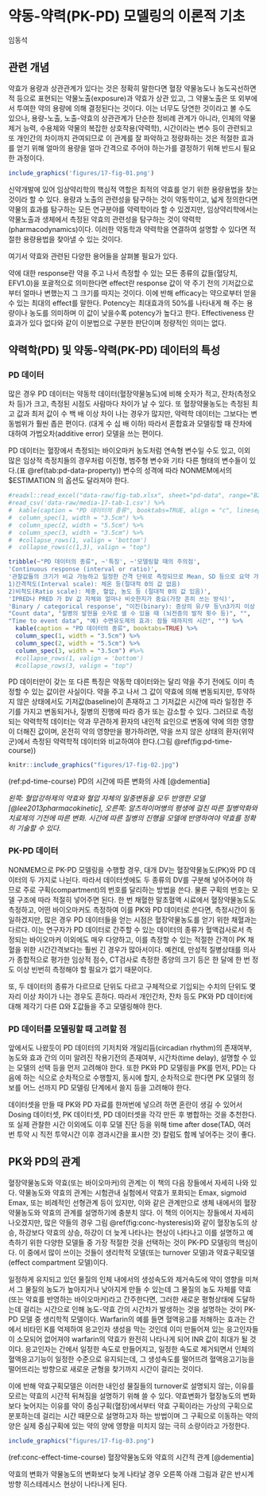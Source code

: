 # 약동-약력(PK-PD) 모델링의 이론적 기초 {#basic-pkpd}

임동석

## 관련 개념

약효가 용량과 상관관계가 있다는 것은 정확히 말한다면 혈장 약물농도나 농도곡선하면적 등으로 표현되는 약물노출(exposure)과 약효가 상관 있고, 그 약물노출은 또 외부에서 투여한 약의 용량에 의해 결정된다는 것이다. 이는 너무도 당연한 것이라고 볼 수도 있으나, 용량-노출, 노출-약효의 상관관계가 단순한 정비례 관계가 아니라, 인체의 약물제거 능력, 수용체와 약물의 복잡한 상호작용(약력학), 시간이라는 변수 등이 관련되고 또 개인간의 차이까지 관여되므로 이 관계를 잘 파악하고 정량화하는 것은 적절한 효과를 얻기 위해 얼마의 용량을 얼마 간격으로 주어야 하는가를 결정하기 위해 반드시 필요한 과정이다.

```r
include_graphics('figures/17-fig-01.png')
```

신약개발에 있어 임상약리학의 핵심적 역할은 최적의 약효를 얻기 위한 용량용법을 찾는 것이라 할 수 있다. 용량과 노출의 관련성을 탐구하는 것이 약동학이고, 넓게 정의한다면 약물의 효과를 탐구하는 모든 연구분야를 약력학이라 할 수 있겠지만, 임상약리학에서는 약물노출과 생체에서 측정된 약효의 관련성을 탐구하는 것이 약력학(pharmacodynamics)이다. 이러한 약동학과 약력학을 연결하여 설명할 수 있다면 적절한 용량용법을 찾아낼 수 있는 것이다.

여기서 약효와 관련된 다양한 용어들을 살펴볼 필요가 있다.

약에 대한 response란 약을 주고 나서 측정할 수 있는 모든 종류의 값들(혈당치, EFV1.0)을 포괄적으로 의미한다면 effect란 response 값이 약 주기 전의 기저값으로부터 얼마나 변했는지 그 크기를 따지는 것이다. 이에 반해 efficacy는 약으로부터 얻을 수 있는 최대의 effect를 말한다. Potency는 최대효과의 50%를 나타내게 해 주는 용량이나 농도를 의미하며 이 값이 낮을수록 potency가 높다고 한다. Effectiveness 란 효과가 있다 없다와 같이 이분법으로 구분한 판단이며 정량적인 의미는 없다.

## 약력학(PD) 및 약동-약력(PK-PD) 데이터의 특성

### PD 데이터

많은 경우 PD 데이터는 약동학 데이터(혈장약물농도)에 비해 숫자가 적고, 잔차(측정오차 등)가 크고, 측정된 시점도 사람마다 차이가 날 수 있다. 또 혈장약물농도는 측정된 최고 값과 최저 값이 수 백 배 이상 차이 나는 경우가 많지만, 약력학 데이터는 그보다는 변동범위가 훨씬 좁은 편이다. (대게 수 십 배 이하) 따라서 혼합효과 모델링할 때 잔차에 대하여 가법오차(additive error) 모델을 쓰는 편이다.\index{가법오차 / additive error}\index{additive error / 가법오차}\index{잔차 / residual error}\index{residual error / 잔차}

PD 데이터는 혈장에서 측정되는 바이오마커 농도처럼 연속형 변수일 수도 있고, 이외 많은 임상적 측정치들의 경우처럼 이진형, 범주형 변수와 기타 다른 형태의 변수들이 있다.(표 \@ref(tab:pd-data-property)) 변수의 성격에 따라 NONMEM에서의 $ESTIMATION 의 옵션도 달라져야 한다.


```r
#readxl::read_excel("data-raw/fig-tab.xlsx", sheet="pd-data", range="B2:D13") %>% 
#read_csv('data-raw/media-17-tab-1.csv') %>% 
#  kable(caption = "PD 데이터의 종류", booktabs=TRUE, align = "c", linesep = "") #%>% 
#  column_spec(1, width = "3.5cm") %>% 
#  column_spec(2, width = "5.5cm") %>% 
#  column_spec(3, width = "3.5cm") %>% 
#  #collapse_rows(1, valign = 'bottom')
#  collapse_rows(c(1,3), valign = "top")

tribble(~"PD 데이터의 종류", ~'특징', ~'모델링할 때의 주의점',
'Continuous response (interval or ratio)', 
'관찰값들의 크기가 비교 가능하고 일정한 간격 단위로 측정되므로 Mean, SD 등으로 요약 가능
1)간격척도(Interval scale): 체온 등(절대적 0의 값 없음)
2)비척도(Ratio scale): 체중, 혈압, 농도 등 (절대적 0의 값 있음)',
'IPRED나 PRED 가 DV 값 자체와 얼마나 비슷한지가 중요(가장 흔히 쓰는 방식)',
'Binary / categorical response', "이진(binary): 증상의 유/무 등\n3가지 이상 범주(categorical): \n-Simple categorical: 인종, 혈액형 등\n-Ordered categorical: 병기(stage), VAS(visual analog scale)\n관찰값들 간의 간격의 크기를 알 수 없어 비교 불가\nMean, SD 등으로 나타내기 부적절 (! ?)", "관찰된 DV 값 자체가 아닌 그 값이 관찰될 확률에 대해 평가하므로 $ESTIMATION 블록에서 LIKELIHOOD 나 -2LL 옵션써서 해야 함. LAPLACIAN 방법을 흔히 씀. 그러므로 PRED 값은 해당 시점의 DV 값이 나올 확률을 의미하고, IPRED는 따로 구할 수 없음. ",
"Count data", "질병의 발현을 숫자로 셀 수 있을 때 (뇌전증의 발작 횟수 등)", "",
"Time to event data", "예) 수면유도제의 효과: 잠들 때까지의 시간", "") %>% 
  kable(caption = "PD 데이터의 종류", booktabs=TRUE) %>% 
  column_spec(1, width = "3.5cm") %>% 
  column_spec(2, width = "5.5cm") %>% 
  column_spec(3, width = "3.5cm") #%>% 
  #collapse_rows(1, valign = 'bottom')
  #collapse_rows(3, valign = "top")
```

PD 데이터만이 갖는 또 다른 특징은 약동학 데이터와는 달리 약을 주기 전에도 이미 측정할 수 있는 값이란 사실이다. 약을 주고 나서 그 값이 약효에 의해 변동되지만, 투약하지 않은 상태에서도 기저값(baseline)이 존재하고 그 기저값은 시간에 따라 일정한 주기를 가지고 변동되거나, 질병의 진행에 따라 증가 또는 감소할 수 있다. 그러므로 측정되는 약력학적 데이터는 약과 무관하게 환자의 내인적 요인으로 변동에 약에 의한 영향이 더해진 값이며, 온전히 약의 영향만을 평가하려면, 약을 쓰지 않은 상태의 환자(위약군)에서 측정된 약력학적 데이터와 비교하여야 한다.(그림 \@ref(fig:pd-time-course))

```r
knitr::include_graphics("figures/17-fig-02.jpg")
```

(ref:pd-time-course) PD의 시간에 따른 변화의 사례 [@dementia]

*왼쪽: 혈압강하제의 약효와 혈압 자체의 일중변동을 모두 반영한 모델 [@lee2013pharmacokinetic], 오른쪽: 알츠하이머병의 평생에 걸친 따른 질병악화와 치료제의 기전에 따른 변화. 시간에 따른 질병의 진행을 모델에 반영하여야 약효를 정확히 기술할 수 있다.*


### PK-PD 데이터

NONMEM으로 PK-PD 모델링을 수행할 경우, 대개 DV는 혈장약물농도(PK)와 PD 데이터의 두 가지로 나뉜다. 따라서 데이터셋에도 두 종류의 DV를 구분해 넣어주어야 하므로 주로 구획(compartment)의 번호를 달리하는 방법을 쓴다. 물론 구획의 번호는 모델 구조에 따라 적절히 넣어주면 된다. 한 번 채혈한 말초혈액 시료에서 혈장약물농도도 측정하고, 어떤 바이오마커도 측정하여 이를 PK와 PD 데이터로 쓴다면, 측정시간이 동일하겠지만, 많은 경우 PD 데이터들을 얻는 시점은 혈장약물농도를 얻기 위한 채혈과는 다르다. 이는 연구자가 PD 데이터로 간주할 수 있는 데이터의 종류가 혈액검사로서 측정되는 바이오마커 이외에도 매우 다양하고, 이를 측정할 수 있는 적절한 간격이 PK 채혈을 위한 시간간격보다는 훨씬 긴 경우가 많아서이다. 예컨데, 만성적 질병상태를 의사가 종합적으로 평가한 임상적 점수, CT검사로 측정한 종양의 크기 등은 한 달에 한 번 정도 이상 빈번히 측정해야 할 필요가 없기 때문이다.\index{dependent variable(DV) / 종속변수(DV)}

또, 두 데이터의 종류가 다르므로 단위도 다르고 구체적으로 기입되는 수치의 단위도 몇 자리 이상 차이가 나는 경우도 흔하다.  따라서 개인간차, 잔차 등도 PK와 PD 데이터에 대해 제각기 다른 Ω와 Σ값들을 주고 모델링해야 한다.\index{잔차 / residual error}\index{residual error / 잔차}

### PD 데이터를 모델링할 때 고려할 점

앞에서도 나왔듯이 PD 데이터의 기저치와 개일리듬(circadian rhythm)의 존재여부, 농도와 효과 간의 이미 알려진 작용기전의 존재여부, 시간차(time delay), 설명할 수 있는 모델의 선택 등을 먼저 고려해야 한다. 또한 PK와 PD 모델링을 PK를 먼저, PD는 다음에 하는 식으로 순차적으로 수행할지, 동시에 할지, 순차적으로 한다면 PK 모델의 정보를 어느 선까지 PD 모델링 단계에서 쓸지 등을 고려해야 한다.

데이터셋을 만들 때 PK와 PD 자료를 한꺼번에 넣으려 하면 혼란이 생길 수 있어서 Dosing 데이터셋, PK 데이터셋, PD 데이터셋을 각각 만든 후 병합하는 것을 추천한다. 또 실제 관찰한 시간 이외에도 이후 모델 진단 등을 위해 time after dose(TAD, 여러 번 투약 시 직전 투약시간 이후 경과시간을 표시한 것) 칼럼도 함께 넣어주는 것이 좋다.\index{time after dose / time after dose}

## PK와 PD의 관계

혈장약물농도와 약효(또는 바이오마커)의 관계는 이 책의 다음 장들에서 자세히 나와 있다. 약물농도와 약효의 관계는 시험관내 실험에서 약효가 포화되는 Emax, sigmoid Emax, 또는 비례적인 선형관계 등이 있지만, 이와 같은 관계만으로 생체 내에서의 혈장약물농도와 약효의 관계를 설명하기에 충분치 않다. 이 책의 이어지는 장들에서 자세히 나오겠지만, 많은 약들의 경우 그림 \@ref(fig:conc-hysteresis)와 같이 혈장농도의 상승, 하강보다 약효의 상승, 하강이 더 늦게 나타나는 현상이 나타나고 이를 설명하고 예측하기 위한 다양한 모델들 중 가장 적절한 것을 선택하는 것이 PK-PD 모델링의 핵심이다. 이 중에서 많이 쓰이는 것들이 생리학적 모델(또는 turnover 모델)과 약효구획모델(effect compartment 모델)이다.

일정하게 유지되고 있던 물질의 인체 내에서의 생성속도와 제거속도에 약이 영향을 미쳐서 그 물질의 농도가 높아지거나 낮아지게 만들 수 있는데 그 물질의 농도 자체를 약효(또는 약효를 반영하는 바이오마커)라고 간주한다면, 그러한 새로운 평형상태에 도달하는데 걸리는 시간으로 인해 농도-약효 간의 시간차가 발생하는 것을 설명하는 것이 PK-PD 모델 중 생리학적 모델이다. Warfarin의 예를 들면 혈액응고를 저해하는 효과는 간에서 비타민 K를 억제하여 응고인자 생성을 막는 것인데 이미 만들어져 있는 응고인자들이 소모되어 없어져야 warfarin의 약효가 완전히 나타나게 되어 INR 값이 최대가 될 것이다.  응고인자는 간에서 일정한 속도로 만들어지고, 일정한 속도로 제거되면서 인체의 혈액응고기능이 일정한 수준으로 유지되는데, 그 생성속도를 떨어뜨려 혈액응고기능을 떨어뜨리는 방향으로 새로운 균형을 찾기까지 시간이 걸리는 것이다.

이에 반해 약효구획모델은 이러한 내인성 물질들의 turnover로 설명되지 않는, 이유를 모르는 약효의 시간적 뒤쳐짐을 설명하기 위해 쓸 수 있다. 약효변화가 혈장농도의 변화보다 늦어지는 이유를 약이 중심구획(혈장)에서부터 약효 구획이라는 가상의 구획으로 분포하는데 걸리는 시간 때문으로 설명하고자 하는 방법이며 그 구획으로 이동하는 약의 양은 실제 중심구획에 있는 약의 양에 영향을 미치지 않는 극히 소량이라고 가정한다.

```r
include_graphics("figures/17-fig-03.png")
```

(ref:conc-effect-time-course) 혈장약물농도와 약효의 시간적 관계 [@dementia]

약효의 변화가 약물농도의 변화보다 늦게 나타날 경우 오른쪽 아래 그림과 같은 반시계방향 히스테레시스 현상이 나타나게 된다.


